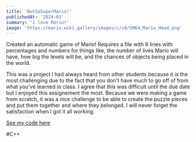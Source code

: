 ```yaml
---
title: 'NotSoSuperMario!'
publishedAt: '2024-03'
summary: 'I love Mario!'
image: 'https://mario.wiki.gallery/images/c/c0/SM64_Mario_Head.png'
---
```


Created an automatic game of Mario! Requires a file with 8 lines with percentages 
and numbers for things like, the number of lives Mario will have, how big the levels will be,
and the chances of objects being placed in the world. 

This was a project I had always heard from other students because it is the most challenging due to the fact that you don't
have much to go off of from what you've learned in class. I agree that this was difficult until the due date but I enjoyed this 
assignement the most. Because we were making a game from scratch, it was a nice challenge to be able to create the puzzle pieces and
put them together and where they belonged. I will never forget the satisfaction when I got it all working.

[See my code here](https://github.com/MagPie0/Not-So-Super-Mario)

#C++